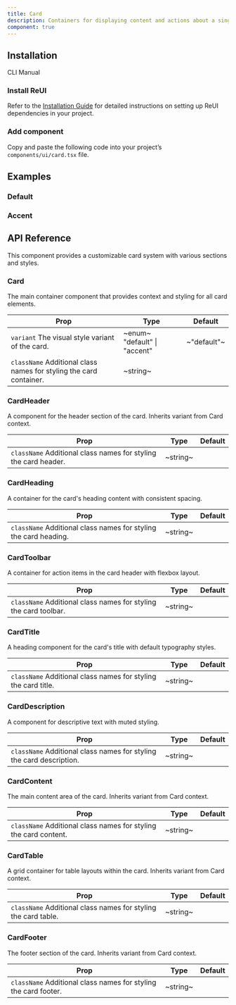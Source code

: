 ```yaml
---
title: Card
description: Containers for displaying content and actions about a single subject.
component: true
---
```


## Installation

<Tabs defaultValue="cli">

<TabsList>
  <TabsTrigger value="cli">CLI</TabsTrigger>
  <TabsTrigger value="manual">Manual</TabsTrigger>
</TabsList>

<TabsContent value="cli">
  <CliCommands name="card" />
</TabsContent>

<TabsContent value="manual">    
<Steps>

### Install ReUI

Refer to the [Installation Guide](/docs/installation) for detailed instructions on setting up ReUI dependencies in your project.

### Add component

Copy and paste the following code into your project’s `components/ui/card.tsx` file.

<ComponentPreview name="card" />

</Steps>

</TabsContent>

</Tabs>

## Examples

### Default

<ExamplePreview path="card/default" />

### Accent

<ExamplePreview path="card/accent" />

## API Reference

This component provides a customizable card system with various sections and styles.

### Card

The main container component that provides context and styling for all card elements.

| **Prop**                                                                                      | **Type**                                                  | **Default** |
| --------------------------------------------------------------------------------------------- | --------------------------------------------------------- | ----------- |
| `variant` <PopoverInfo>The visual style variant of the card.</PopoverInfo>                    | ~enum~ <PopoverInfo> "default" \| "accent" </PopoverInfo> | ~"default"~ |
| `className` <PopoverInfo>Additional class names for styling the card container.</PopoverInfo> | ~string~                                                  | <Na/>       |

### CardHeader

A component for the header section of the card. Inherits variant from Card context.

| **Prop**                                                                                   | **Type** | **Default** |
| ------------------------------------------------------------------------------------------ | -------- | ----------- |
| `className` <PopoverInfo>Additional class names for styling the card header.</PopoverInfo> | ~string~ | <Na/>       |

### CardHeading

A container for the card's heading content with consistent spacing.

| **Prop**                                                                                    | **Type** | **Default** |
| ------------------------------------------------------------------------------------------- | -------- | ----------- |
| `className` <PopoverInfo>Additional class names for styling the card heading.</PopoverInfo> | ~string~ | <Na/>       |

### CardToolbar

A container for action items in the card header with flexbox layout.

| **Prop**                                                                                    | **Type** | **Default** |
| ------------------------------------------------------------------------------------------- | -------- | ----------- |
| `className` <PopoverInfo>Additional class names for styling the card toolbar.</PopoverInfo> | ~string~ | <Na/>       |

### CardTitle

A heading component for the card's title with default typography styles.

| **Prop**                                                                                  | **Type** | **Default** |
| ----------------------------------------------------------------------------------------- | -------- | ----------- |
| `className` <PopoverInfo>Additional class names for styling the card title.</PopoverInfo> | ~string~ | <Na/>       |

### CardDescription

A component for descriptive text with muted styling.

| **Prop**                                                                                        | **Type** | **Default** |
| ----------------------------------------------------------------------------------------------- | -------- | ----------- |
| `className` <PopoverInfo>Additional class names for styling the card description.</PopoverInfo> | ~string~ | <Na/>       |

### CardContent

The main content area of the card. Inherits variant from Card context.

| **Prop**                                                                                    | **Type** | **Default** |
| ------------------------------------------------------------------------------------------- | -------- | ----------- |
| `className` <PopoverInfo>Additional class names for styling the card content.</PopoverInfo> | ~string~ | <Na/>       |

### CardTable

A grid container for table layouts within the card. Inherits variant from Card context.

| **Prop**                                                                                  | **Type** | **Default** |
| ----------------------------------------------------------------------------------------- | -------- | ----------- |
| `className` <PopoverInfo>Additional class names for styling the card table.</PopoverInfo> | ~string~ | <Na/>       |

### CardFooter

The footer section of the card. Inherits variant from Card context.

| **Prop**                                                                                   | **Type** | **Default** |
| ------------------------------------------------------------------------------------------ | -------- | ----------- |
| `className` <PopoverInfo>Additional class names for styling the card footer.</PopoverInfo> | ~string~ | <Na/>       |
